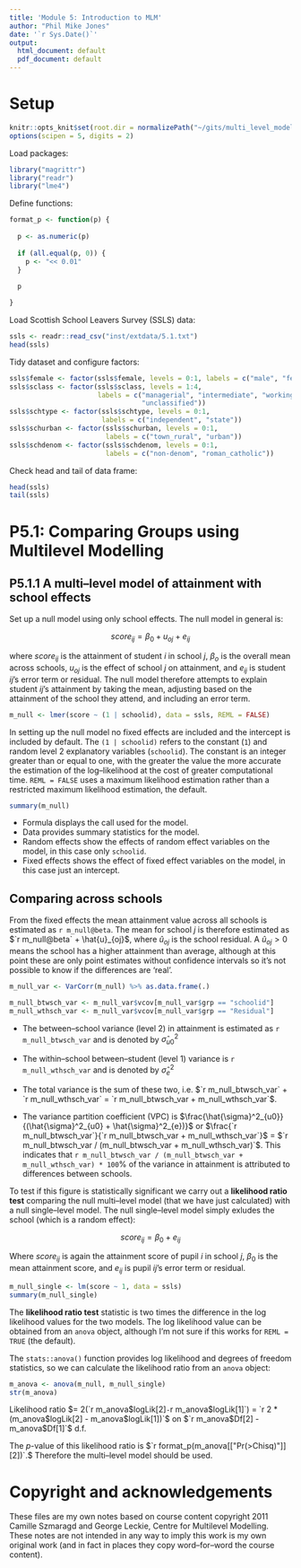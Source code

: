 ```yaml
---
title: 'Module 5: Introduction to MLM'
author: "Phil Mike Jones"
date: '`r Sys.Date()`'
output:
  html_document: default
  pdf_document: default
---
```


# Setup

```r
knitr::opts_knit$set(root.dir = normalizePath("~/gits/multi_level_modelling/"))
options(scipen = 5, digits = 2)
```

Load packages:
```r
library("magrittr")
library("readr")
library("lme4")
```

Define functions:
```r
format_p <- function(p) {
  
  p <- as.numeric(p)
  
  if (all.equal(p, 0)) {
    p <- "<< 0.01"
  }
  
  p

}
```


Load Scottish School Leavers Survey (SSLS) data:
```r
ssls <- readr::read_csv("inst/extdata/5.1.txt")
head(ssls)
```

Tidy dataset and configure factors:
```r
ssls$female <- factor(ssls$female, levels = 0:1, labels = c("male", "female"))
ssls$sclass <- factor(ssls$sclass, levels = 1:4,
                      labels = c("managerial", "intermediate", "working",
                                 "unclassified"))
ssls$schtype <- factor(ssls$schtype, levels = 0:1,
                       labels = c("independent", "state"))
ssls$schurban <- factor(ssls$schurban, levels = 0:1,
                        labels = c("town_rural", "urban"))
ssls$schdenom <- factor(ssls$schdenom, levels = 0:1,
                        labels = c("non-denom", "roman_catholic"))
```

Check head and tail of data frame:
```r
head(ssls)
tail(ssls)
```

# P5.1: Comparing Groups using Multilevel Modelling
## P5.1.1 A multi--level model of attainment with school effects

Set up a null model using only school effects. The null model in general is:

$$
score_{ij} = \beta_{0} + u_{oj} + e_{ij}
$$

where $score_{ij}$ is the attainment of student $i$ in school $j$, $\beta_{o}$ is the overall mean across schools, $u_{oj}$ is the effect of school $j$ on attainment, and $e_{ij}$ is student $ij$'s error term or residual.
The null model therefore attempts to explain student ${ij}$'s attainment by taking the mean, adjusting based on the attainment of the school they attend, and including an error term.

```r
m_null <- lmer(score ~ (1 | schoolid), data = ssls, REML = FALSE)
```

In setting up the null model no fixed effects are included and the intercept is included by default.
The `(1 | schoolid)` refers to the constant (`1`) and random level 2 explanatory variables (`schoolid`).
The constant is an integer greater than or equal to one, with the greater the value the more accurate the estimation of the log--likelihood at the cost of greater computational time.
`REML = FALSE` uses a maximum likelihood estimation rather than a restricted maximum likelihood estimation, the default.

```r
summary(m_null)
```

* Formula displays the call used for the model.
* Data provides summary statistics for the model.
* Random effects show the effects of random effect variables on the model, in this case only `schoolid`.
* Fixed effects shows the effect of fixed effect variables on the model, in this case just an intercept.

## Comparing across schools
From the fixed effects the mean attainment value across all schools is estimated as `r m_null@beta`.
The mean for school $j$ is therefore estimated as $`r m_null@beta` + \hat{u}_{oj}$, where $\hat{u}_{oj}$ is the school residual.
A $\hat{u}_{oj} > 0$ means the school has a higher attainment than average, although at this point these are only point estimates without confidence intervals so it's not possible to know if the differences are 'real'.

```r
m_null_var <- VarCorr(m_null) %>% as.data.frame(.)

m_null_btwsch_var <- m_null_var$vcov[m_null_var$grp == "schoolid"]
m_null_wthsch_var <- m_null_var$vcov[m_null_var$grp == "Residual"]
```

* The between--school variance (level 2) in attainment is estimated as `r m_null_btwsch_var` and is denoted by $\hat{\sigma}^2_{u0}$

* The within--school between--student (level 1) variance is `r m_null_wthsch_var` and is denoted by $\hat{\sigma}^2_{e}$

* The total variance is the sum of these two, i.e. $`r m_null_btwsch_var` + `r m_null_wthsch_var` = `r m_null_btwsch_var + m_null_wthsch_var`$.

* The variance partition coefficient (VPC) is $\frac{\hat{\sigma}^2_{u0}}{(\hat{\sigma}^2_{u0} + \hat{\sigma}^2_{e})}$ or $\frac{`r m_null_btwsch_var`}{`r m_null_btwsch_var + m_null_wthsch_var`}$ = $`r m_null_btwsch_var / (m_null_btwsch_var + m_null_wthsch_var)`$.
This indicates that `r m_null_btwsch_var / (m_null_btwsch_var + m_null_wthsch_var) * 100`\% of the variance in attainment is attributed to differences between schools.

To test if this figure is statistically significant we carry out a **likelihood ratio test** comparing the null multi--level model (that we have just calculated) with a null single--level model.
The null single--level model simply exludes the school (which is a random effect):

$$
score_{ij} = \beta_{0} + e_{ij}
$$

Where $score_{ij}$ is again the attainment score of pupil $i$ in school $j$, $\beta_{0}$ is the mean attainment score, and $e_{ij}$ is pupil $ij$'s error term or residual.

```r
m_null_single <- lm(score ~ 1, data = ssls)
summary(m_null_single)
```

The **likelihood ratio test** statistic is two times the difference in the log likelihood values for the two models.
The log likelihood value can be obtained from an `anova` object, although I'm not sure if this works for `REML = TRUE` (the default).

The `stats::anova()` function provides log likelihood and degrees of freedom statistics, so we can calculate the likelihood ratio from an `anova` object:

```r
m_anova <- anova(m_null, m_null_single)
str(m_anova)
```

Likelihood ratio $= 2(`r m_anova$logLik[2]` - `r m_anova$logLik[1]`) = `r 2 * (m_anova$logLik[2] - m_anova$logLik[1])`$ on $`r m_anova$Df[2] - m_anova$Df[1]`$ d.f.

The $p$-value of this likelihood ratio is $`r format_p(m_anova[["Pr(>Chisq)"]][2])`.$
Therefore the multi--level model should be used.

<!-- u0 <- ranef(m_null, postVar = TRUE) -->

<!-- u0se <- sqrt(attr(u0[[1]], "postVar")[1, , ]) -->

<!-- str(u0[1]) -->

<!-- str(u0[[1]]) -->

<!-- head(attr(u0[[1]], "postVar")[1, , ]) -->

<!-- schoolid <- as.numeric(rownames(u0[[1]])) -->

<!-- u0tab <- cbind(schoolid, u0[[1]], u0se) -->

<!-- colnames(u0tab) <- c("schoolid","u0","u0se") -->

<!-- u0tab <- u0tab[order(u0tab$u0), ] -->

<!-- u0tab <- cbind(u0tab, c(1:dim(u0tab)[1])) -->

<!-- colnames(u0tab)[4] <- "u0rank" -->

<!-- u0tab <- u0tab[order(u0tab$schoolid), ] -->

<!-- u0tab[1:10, ] -->

<!-- plot(u0tab$u0rank, u0tab$u0, type = "n", xlab = "u_rank", ylab = "conditional modes of r.e. for school_id:_cons") -->

<!-- segments(u0tab$u0rank, u0tab$u0 - 1.96*u0tab$u0se, u0tab$u0rank, u0tab$u0 + 1.96*u0tab$u0se) -->

<!-- points(u0tab$u0rank, u0tab$u0, col = "blue") -->

<!-- abline(h = 0, col = "red") -->

# Copyright and acknowledgements

These files are my own notes based on course content copyright 2011 Camille Szmaragd and George Leckie, Centre for Multilevel Modelling. These notes are not intended in any way to imply this work is my own original work (and in fact in places they copy word--for--word the course content).
